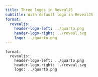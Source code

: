 ```yaml
---
title: Three logos in RevealJS
subtitle: With default logo in RevealJS
format:
  revealjs:
    header-logo-left: ../quarto.png
    header-logo-right: ../reveal.svg
    logo: ../quarto.png
---
```


```
format:
  revealjs:
    header-logo-left: ../quarto.png
    header-logo-right: ../reveal.svg
    logo: ../quarto.png
```
